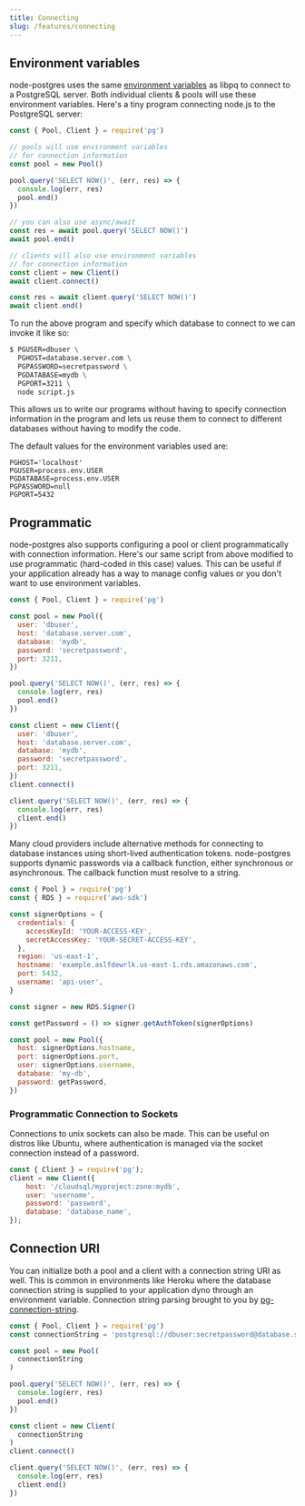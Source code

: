 ```yaml
---
title: Connecting
slug: /features/connecting
---
```


## Environment variables

node-postgres uses the same [environment variables](https://www.postgresql.org/docs/9.1/static/libpq-envars.html) as libpq to connect to a PostgreSQL server. Both individual clients & pools will use these environment variables. Here's a tiny program connecting node.js to the PostgreSQL server:

```js
const { Pool, Client } = require('pg')

// pools will use environment variables
// for connection information
const pool = new Pool()

pool.query('SELECT NOW()', (err, res) => {
  console.log(err, res)
  pool.end()
})

// you can also use async/await
const res = await pool.query('SELECT NOW()')
await pool.end()

// clients will also use environment variables
// for connection information
const client = new Client()
await client.connect()

const res = await client.query('SELECT NOW()')
await client.end()
```

To run the above program and specify which database to connect to we can invoke it like so:

```sh
$ PGUSER=dbuser \
  PGHOST=database.server.com \
  PGPASSWORD=secretpassword \
  PGDATABASE=mydb \
  PGPORT=3211 \
  node script.js
```

This allows us to write our programs without having to specify connection information in the program and lets us reuse them to connect to different databases without having to modify the code.

The default values for the environment variables used are:

```
PGHOST='localhost'
PGUSER=process.env.USER
PGDATABASE=process.env.USER
PGPASSWORD=null
PGPORT=5432
```

## Programmatic

node-postgres also supports configuring a pool or client programmatically with connection information. Here's our same script from above modified to use programmatic (hard-coded in this case) values. This can be useful if your application already has a way to manage config values or you don't want to use environment variables.

```js
const { Pool, Client } = require('pg')

const pool = new Pool({
  user: 'dbuser',
  host: 'database.server.com',
  database: 'mydb',
  password: 'secretpassword',
  port: 3211,
})

pool.query('SELECT NOW()', (err, res) => {
  console.log(err, res)
  pool.end()
})

const client = new Client({
  user: 'dbuser',
  host: 'database.server.com',
  database: 'mydb',
  password: 'secretpassword',
  port: 3211,
})
client.connect()

client.query('SELECT NOW()', (err, res) => {
  console.log(err, res)
  client.end()
})
```

Many cloud providers include alternative methods for connecting to database instances using short-lived authentication tokens. node-postgres supports dynamic passwords via a callback function, either synchronous or asynchronous. The callback function must resolve to a string.

```js
const { Pool } = require('pg')
const { RDS } = require('aws-sdk')

const signerOptions = {
  credentials: {
    accessKeyId: 'YOUR-ACCESS-KEY',
    secretAccessKey: 'YOUR-SECRET-ACCESS-KEY',
  },
  region: 'us-east-1',
  hostname: 'example.aslfdewrlk.us-east-1.rds.amazonaws.com',
  port: 5432,
  username: 'api-user',
}

const signer = new RDS.Signer()

const getPassword = () => signer.getAuthToken(signerOptions)

const pool = new Pool({
  host: signerOptions.hostname,
  port: signerOptions.port,
  user: signerOptions.username,
  database: 'my-db',
  password: getPassword,
})
```

### Programmatic Connection to Sockets

Connections to unix sockets can also be made. This can be useful on distros like Ubuntu, where authentication is managed via the socket connection instead of a password.

```js
const { Client } = require('pg');
client = new Client({
    host: '/cloudsql/myproject:zone:mydb',
    user: 'username',
    password: 'password',
    database: 'database_name',
});
```

## Connection URI

You can initialize both a pool and a client with a connection string URI as well. This is common in environments like Heroku where the database connection string is supplied to your application dyno through an environment variable. Connection string parsing brought to you by [pg-connection-string](https://github.com/iceddev/pg-connection-string).

```js
const { Pool, Client } = require('pg')
const connectionString = 'postgresql://dbuser:secretpassword@database.server.com:3211/mydb'

const pool = new Pool(
  connectionString
)

pool.query('SELECT NOW()', (err, res) => {
  console.log(err, res)
  pool.end()
})

const client = new Client(
  connectionString
)
client.connect()

client.query('SELECT NOW()', (err, res) => {
  console.log(err, res)
  client.end()
})
```
